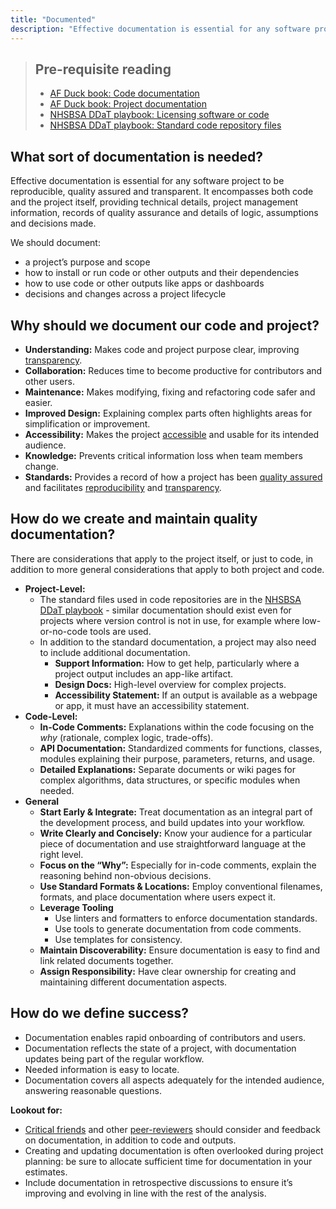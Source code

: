 ```yaml
---
title: "Documented"
description: "Effective documentation is essential for any software project to be reproducible, quality assured and transparent."
---
```


> ## Pre-requisite reading
>
> * [AF Duck book: Code documentation][duck-book-code-doc]
> * [AF Duck book: Project documentation][duck-book-project-doc]
> * [NHSBSA DDaT playbook: Licensing software or code][ddat-playbook-licenses]
> * [NHSBSA DDaT playbook: Standard code repository files][ddat-playbook-dev-doc]

## What sort of documentation is needed?

Effective documentation is essential for any software project to be reproducible, quality assured and transparent. It encompasses both code and the project itself, providing technical details, project management information, records of quality assurance and details of logic, assumptions and decisions made.

We should document:

* a project's purpose and scope
* how to install or run code or other outputs and their dependencies
* how to use code or other outputs like apps or dashboards
* decisions and changes across a project lifecycle

## Why should we document our code and project?

* **Understanding:** Makes code and project purpose clear, improving [transparency][transparent].
* **Collaboration:** Reduces time to become productive for contributors and other users.
* **Maintenance:** Makes modifying, fixing and refactoring code safer and easier.
* **Improved Design:** Explaining complex parts often highlights areas for simplification or improvement.
* **Accessibility:** Makes the project [accessible][accessible] and usable for its intended audience.
* **Knowledge:** Prevents critical information loss when team members change.
* **Standards:** Provides a record of how a project has been [quality assured][quality-assured] and facilitates [reproducibility][reproducible] and [transparency][transparent].

## How do we create and maintain quality documentation?

There are considerations that apply to the project itself, or just to code, in addition to more general considerations that apply to both project and code.

* **Project-Level:**
  * The standard files used in code repositories are in the [NHSBSA DDaT playbook][ddat-playbook-dev-doc] - similar documentation should exist even for projects where version control is not in use, for example where low-or-no-code tools are used.
  * In addition to the standard documentation, a project may also need to include additional documentation.
    * **Support Information:** How to get help, particularly where a project output includes an app-like artifact.
    * **Design Docs:** High-level overview for complex projects.
    * **Accessibility Statement:** If an output is available as a webpage or app, it must have an accessibility statement.

* **Code-Level:**
  * **In-Code Comments:** Explanations within the code focusing on the *why* (rationale, complex logic, trade-offs).
  * **API Documentation:** Standardized comments for functions, classes, modules explaining their purpose, parameters, returns, and usage.
  * **Detailed Explanations:** Separate documents or wiki pages for complex algorithms, data structures, or specific modules when needed.

* **General**
  * **Start Early & Integrate:** Treat documentation as an integral part of the development process, and build updates into your workflow.
  * **Write Clearly and Concisely:** Know your audience for a particular piece of documentation and use straightforward language at the right level.
  * **Focus on the "Why":** Especially for in-code comments, explain the reasoning behind non-obvious decisions.
  * **Use Standard Formats & Locations:** Employ conventional filenames, formats, and place documentation where users expect it.
  * **Leverage Tooling**
    * Use linters and formatters to enforce documentation standards.
    * Use tools to generate documentation from code comments.
    * Use templates for consistency.
  * **Maintain Discoverability:** Ensure documentation is easy to find and link related documents together.
  * **Assign Responsibility:** Have clear ownership for creating and maintaining different documentation aspects.

## How do we define success?
	
* Documentation enables rapid onboarding of contributors and users.
* Documentation reflects the state of a project, with documentation updates being part of the regular workflow.
* Needed information is easy to locate.
* Documentation covers all aspects adequately for the intended audience, answering reasonable questions.
	
**Lookout for:**

* [Critical friends][critical-friend] and other [peer-reviewers][peer-review] should consider and feedback on documentation, in addition to code and outputs.
* Creating and updating documentation is often overlooked during project planning: be sure to allocate sufficient time for documentation in your estimates.
* Include documentation in retrospective discussions to ensure it's improving and evolving in line with the rest of the analysis.

[duck-book-code-doc]: https://best-practice-and-impact.github.io/qa-of-code-guidance/code_documentation.html
[duck-book-project-doc]: https://best-practice-and-impact.github.io/qa-of-code-guidance/project_documentation.html
[ddat-playbook-licenses]: https://nhsbsa.github.io/nhsbsa-digital-playbook/development/coding-licences/
[ddat-playbook-dev-doc]: https://nhsbsa.github.io/nhsbsa-digital-playbook/development/dev-documentation/
[transparent]: /guidance/03-transparent/index.qmd
[accessible]: /guidance/01-reproducible/pages/02-accessible.qmd
[quality-assured]: /guidance/02-quality-assured/index.qmd
[reproducible]: /guidance/01-reproducible/index.qmd
[critical-friend]: https://nhsbsa-data-analytics.github.io/nhsbsa-data-science-playbook/guidance/03-analysis/analysis-steps/04-review.html#critical-friend-review
[peer-review]: /guidance/02-quality-assured/pages/06-peer-reviewed.qmd
